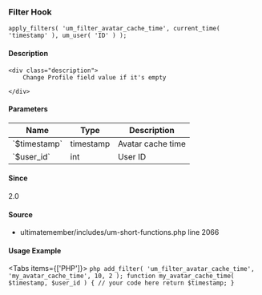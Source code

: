 
<UMBreadCrumb type="filter"/>

### Filter Hook    
    
```
apply_filters( 'um_filter_avatar_cache_time', current_time( 'timestamp' ), um_user( 'ID' ) );
```

#### Description
    <div class="description">
        Change Profile field value if it's empty
 
    </div>

#### Parameters
            
<table className="table-auto mt-2 border dark:border-gray-500 p-5 text-sm text-left">
<thead>
<tr>
<th  className="px-3">Name</th>
<th  className="px-3">Type</th>
<th  className="px-3">Description</th>
</tr>
</thead>
<tbody>
               <tr >
               <td className="px-3 py-2">`$timestamp`</td>
               <td className="px-3 py-2">timestamp</td>
               <td className="px-3 py-2 text-sm">Avatar cache time</td>
               </tr>
               <tr >
               <td className="px-3 py-2">`$user_id`</td>
               <td className="px-3 py-2">int</td>
               <td className="px-3 py-2 text-sm">User ID</td>
               </tr>
</tbody>
</table>

#### Since
<div class="description">
2.0
</div>

#### Source
  - <Link href="https://github.com/ultimatemember/ultimatemember/tree/2.5.0/includes/um-short-functions.php#L2066">ultimatemember/includes/um-short-functions.php</Link> <Link href="https://github.com/ultimatemember/ultimatemember/tree/2.5.0/includes/um-short-functions.php#L2066">line 2066</Link>



#### Usage Example

<Tabs items={['PHP']}>
    <Tab>
    ```php
    add_filter( 'um_filter_avatar_cache_time', 'my_avatar_cache_time', 10, 2 );
 function my_avatar_cache_time( $timestamp, $user_id ) {
     // your code here
     return $timestamp;
 }
    ```
    </Tab>
</Tabs>